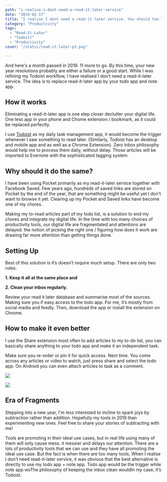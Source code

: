 ```yaml
---
path: "i-realise-i-dont-need-a-read-it-later-service"
date: "2019-02-17"
title: "I realise I dont need a read-it-later service. You should too."
category: "Productivity"
tags: 
  - "Read-It-Later"
  - "Todoist"
  - "Productivity"
cover: "/static/read-it-later-p3.png"

---
```


And here's a month passed in 2019. 11 more to go. By this time, your new  year resolutions probably are either a failure or a good start. While I was refining my Todoist workflow, I have realised I don’t need a read-it-later service. The idea is to replace read-it-later app by your todo app and note app. 

## How it works
Eliminating a read-it-later app is one step closer declutter your digital life. One less app in your phone and Chome extension / bookmark, as it could be replaced perfectly. 

I use [Todoist](https://todoist.com) as my daily task management app, it would become the trigger whenever I saw something to read later. (Similarly, Todoist has an desktop and mobile app and as well as a Chrome Extension). Zero inbox philosophy would help me to process them daily, without delay. Those articles will be imported to Evernote with the sophisticated tagging system. 

## Why should it do the same?

I have been using Pocket primarily as my read-it-later service together with Facebook Saved. Few years ago, hundreds of saved links are stored on Pocket by the end of the year, that are something might be useful yet I don’t want to browse it yet. Clearing up my Pocket and Saved links have become one of my chores.

Making my to-read articles part of my todo list, is a solution to end my chores and integrate my digital life. In the time with too many choices of productivity tools, our digital life are fragmentated and attentions are delayed. the notion of picking the right one / figuring how does it work are drawing far more attention than getting things done. 

## Setting Up
Best of this solution is it’s doesn’t require much setup. There are only two rules:

**1. Keep it all at the same place and**

**2. Clean your inbox regularly.**

Review your read it later database and summarise most of the sources. Making sure you if easy access to the todo app. For me, it’s mostly from social media and feedly. Then, download the app or install the extension on Chrome. 

## How to make it even better

I use the Share extension most often to add articles to my to-do list, you can basically share anything to your todo app and make it an independent task.

Make sure you re-order or pin it for quick access. Next time. You come across any articles or video to watch, just press share and select the todo app. On Android you can even attach articles to task as a comment. 

![](/static/read-it-later-p1.png)

![](/static/read-it-later-p2.png)

## Era of Fragments 

Stepping into a new year, I'm less interested to  incline to spark joys by subtraction rather than addition. Hopefully my tools in 2019 than experimenting new ones. Feel free to share your stories of subtracting with me!

Tools are promoting in their ideal use cases, but in real life using many of them will only cause mess. 
it messier and delays our attention. There are a lots of productivity tools that we can use and they have all promoting the ideal use case. But the fact is when there are too many tools, 
When I realise I don’t need read-it-later service, it was obvious that the best alternative is directly to use my todo app + note app. Todo app would be the trigger while note app woThe philosophy of keeping the inbox clean wouldIn my case, it’s Todoist. 